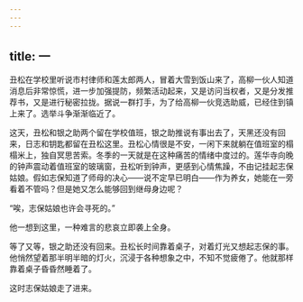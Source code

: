 ```yaml
---
---
---
```

title: 一
---




丑松在学校里听说市村律师和莲太郎两人，冒着大雪到饭山来了，高柳一伙人知道消息后非常惊慌，进一步加强提防，频繁活动起来，又是访问当权者，又是分发推荐书，又是进行秘密拉拢。据说一群打手，为了给高柳一伙竞选助威，已经住到镇上来了。选举斗争渐渐临近了。

这天，丑松和银之助两个留在学校值班，银之助推说有事出去了，天黑还没有回来，日志和钥匙都留在丑松这里。丑松心情很是不安，一闲下来就躺在值班室的榻榻米上，独自冥思苦索。冬季的一天就是在这种痛苦的情绪中度过的。莲华寺向晚的钟声震动着值班室的玻璃窗，丑松听到钟声，更感到心情焦躁，不由记挂起志保姑娘。假如志保知道了师母的决心——说不定早已明白——作为养女，她能在一旁看着不管吗？但是她又怎么能够回到继母身边呢？

“唉，志保姑娘也许会寻死的。”

他一想到这里，一种难言的悲哀立即袭上全身。

等了又等，银之助还没有回来。丑松长时间靠着桌子，对着灯光又想起志保的事。他悄然望着那半明半暗的灯火，沉浸于各种想象之中，不知不觉疲倦了。他就那样靠着桌子昏昏然睡着了。

这时志保姑娘走了进来。